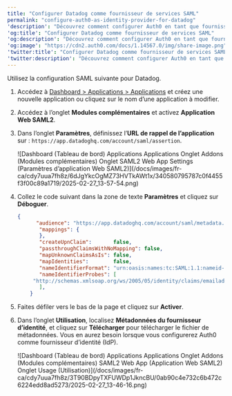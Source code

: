 ```yaml
---
title: "Configurer Datadog comme fournisseur de services SAML"
permalink: "configure-auth0-as-identity-provider-for-datadog"
'description': "Découvrez comment configurer Auth0 en tant que fournisseur d’identité à l’aide de l’extension SAML2 Web App pour Datadog."
'og:title': "Configurer Datadog comme fournisseur de services SAML"
'og:description': "Découvrez comment configurer Auth0 en tant que fournisseur d’identité à l’aide de l’extension SAML2 Web App pour Datadog."
'og:image': "https://cdn2.auth0.com/docs/1.14567.0/img/share-image.png"
'twitter:title': "Configurer Datadog comme fournisseur de services SAML"
'twitter:description': "Découvrez comment configurer Auth0 en tant que fournisseur d’identité à l’aide de l’extension SAML2 Web App pour Datadog."
---
```


Utilisez la configuration <Tooltip href="/docs/docs/fr-ca/glossary?term=security-assertion-markup-language" tip="Security Assertion Markup Language (SAML)
Protocole normalisé permettant à deux parties d’échanger des informations d’authentification sans mot de passe." cta="Voir le glossaire">SAML</Tooltip> suivante pour Datadog.

1. Accédez à [Dashboard > Applications > Applications](https://manage.auth0.com/#/applications) et créez une nouvelle application ou cliquez sur le nom d’une application à modifier.
2. Accédez à l’onglet **Modules complémentaires** et activez **Application Web SAML2**.
3. Dans l’onglet **Paramètres**, définissez l’**URL de rappel de l’application** sur : `https://app.datadoghq.com/account/saml/assertion`.

   <Frame>![Dashboard (Tableau de bord) Applications Applications Onglet Addons (Modules complémentaires) Onglet SAML2 Web App Settings (Paramètres d’application Web SAML2)](/docs/images/fr-ca/cdy7uua7fh8z/6dJgYkcOgMZ73HVTkAWt1x/340580795787c0f4455f3f00c89a1719/2025-02-27_13-57-54.png)</Frame>

4. Collez le code suivant dans la zone de texte **Paramètres** et cliquez sur **Déboguer**.

   ```json lines
   {
         "audience": "https://app.datadoghq.com/account/saml/metadata.xml",
          "mappings": {
          },
          "createUpnClaim":       false,
          "passthroughClaimsWithNoMapping": false,
          "mapUnknownClaimsAsIs": false,
          "mapIdentities":        false,
          "nameIdentifierFormat": "urn:oasis:names:tc:SAML:1.1:nameid-format:emailAddress",
          "nameIdentifierProbes": [
        "http://schemas.xmlsoap.org/ws/2005/05/identity/claims/emailaddress",
          ],
       }
   ```

   

   
5. Faites défiler vers le bas de la page et cliquez sur **Activer**.
6. Dans l’onglet **Utilisation**, localisez **Métadonnées du fournisseur d’identité**, et cliquez sur **Télécharger** pour télécharger le fichier de métadonnées. Vous en aurez besoin lorsque vous configurerez Auth0 comme fournisseur d’identité (IdP).

   <Frame>![Dashboard (Tableau de bord) Applications Applications Onglet Addons (Modules complémentaires) SAML2 Web App (Application Web SAML2) Onglet Usage (Utilisation)](/docs/images/fr-ca/cdy7uua7fh8z/3T90BDpyTXFUWDp1JkncBU/0ab90c4e732c6b472c6224edd8ad5273/2025-02-27_13-46-16.png)</Frame>

